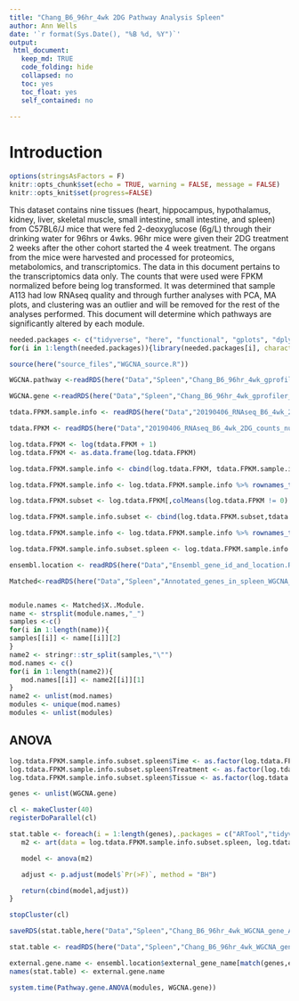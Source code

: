 ```yaml
---
title: "Chang_B6_96hr_4wk 2DG Pathway Analysis Spleen"
author: Ann Wells
date: '`r format(Sys.Date(), "%B %d, %Y")`'
output:
 html_document:
   keep_md: TRUE
   code_folding: hide
   collapsed: no
   toc: yes
   toc_float: yes
   self_contained: no
   
---
```


<link rel="stylesheet" type="text/css" href="https://cdn.datatables.net/1.10.5/css/jquery.dataTables.min.css">
<script src="https://code.jquery.com/jquery-2.1.2.min.js"></script>
<script src="https://cdn.datatables.net/1.10.5/js/jquery.dataTables.min.js"></script>

<script type="text/javascript">
         $(document).ready(function() {
             $("table").DataTable();
         } );
</script>

# Introduction

```r
options(stringsAsFactors = F)
knitr::opts_chunk$set(echo = TRUE, warning = FALSE, message = FALSE)
knitr::opts_knit$set(progress=FALSE)

```

This dataset contains nine tissues (heart, hippocampus, hypothalamus, kidney, liver, skeletal muscle, small intestine, small intestine, and spleen) from C57BL6/J mice that were fed 2-deoxyglucose (6g/L) through their drinking water for 96hrs or 4wks. 96hr mice were given their 2DG treatment 2 weeks after the other cohort started the 4 week treatment. The organs from the mice were harvested and processed for proteomics, metabolomics, and transcriptomics. The data in this document pertains to the transcriptomics data only. The counts that were used were FPKM normalized before being log transformed. It was determined that sample A113 had low RNAseq quality and through further analyses with PCA, MA plots, and clustering was an outlier and will be removed for the rest of the analyses performed. This document will determine which pathways are significantly altered by each module.

```r
needed.packages <- c("tidyverse", "here", "functional", "gplots", "dplyr", "GeneOverlap", "R.utils", "reshape2","magrittr","data.table", "RColorBrewer","preprocessCore", "ARTool","emmeans", "phia", "gprofiler2","rlist", "plotly","kableExtra","foreach","doParallel","doFuture","downloadthis")
for(i in 1:length(needed.packages)){library(needed.packages[i], character.only = TRUE)}

source(here("source_files","WGCNA_source.R"))
```

```r
WGCNA.pathway <-readRDS(here("Data","Spleen","Chang_B6_96hr_4wk_gprofiler_pathway_annotation_list_spleen_WGCNA.RData"))

WGCNA.gene <-readRDS(here("Data","Spleen","Chang_B6_96hr_4wk_gprofiler_gene_annotation_list_spleen_WGCNA.RData"))

tdata.FPKM.sample.info <- readRDS(here("Data","20190406_RNAseq_B6_4wk_2DG_counts_phenotypes.RData"))

tdata.FPKM <- readRDS(here("Data","20190406_RNAseq_B6_4wk_2DG_counts_numeric.RData"))

log.tdata.FPKM <- log(tdata.FPKM + 1)
log.tdata.FPKM <- as.data.frame(log.tdata.FPKM)

log.tdata.FPKM.sample.info <- cbind(log.tdata.FPKM, tdata.FPKM.sample.info[,27238:27240])  

log.tdata.FPKM.sample.info <- log.tdata.FPKM.sample.info %>% rownames_to_column() %>% filter(rowname != "A113") %>% column_to_rownames()

log.tdata.FPKM.subset <- log.tdata.FPKM[,colMeans(log.tdata.FPKM != 0) > 0.5] 

log.tdata.FPKM.sample.info.subset <- cbind(log.tdata.FPKM.subset,tdata.FPKM.sample.info[,27238:27240])  

log.tdata.FPKM.sample.info <- log.tdata.FPKM.sample.info %>% rownames_to_column() %>% filter(rowname != "A113") %>% column_to_rownames()

log.tdata.FPKM.sample.info.subset.spleen <- log.tdata.FPKM.sample.info.subset %>% rownames_to_column() %>% filter(Tissue == "Spleen") %>% column_to_rownames()

ensembl.location <- readRDS(here("Data","Ensembl_gene_id_and_location.RData"))

Matched<-readRDS(here("Data","Spleen","Annotated_genes_in_spleen_WGCNA_Chang_B6_96hr_4wk.RData"))


module.names <- Matched$X..Module.
name <- strsplit(module.names,"_")
samples <-c()
for(i in 1:length(name)){
samples[[i]] <- name[[i]][2]
}  
name2 <- stringr::str_split(samples,"\"")
mod.names <- c()
for(i in 1:length(name2)){
   mod.names[[i]] <- name2[[i]][1]
}
name2 <- unlist(mod.names)
modules <- unique(mod.names)
modules <- unlist(modules)
```

## ANOVA {.tabset .tabset-fade .tabset-pills}
```r
log.tdata.FPKM.sample.info.subset.spleen$Time <- as.factor(log.tdata.FPKM.sample.info.subset.spleen$Time)
log.tdata.FPKM.sample.info.subset.spleen$Treatment <- as.factor(log.tdata.FPKM.sample.info.subset.spleen$Treatment)
log.tdata.FPKM.sample.info.subset.spleen$Tissue <- as.factor(log.tdata.FPKM.sample.info.subset.spleen$Tissue)

genes <- unlist(WGCNA.gene)
```

```r

cl <- makeCluster(40)
registerDoParallel(cl)

stat.table <- foreach(i = 1:length(genes),.packages = c("ARTool","tidyverse","kableExtra")) %dopar% {
   m2 <- art(data = log.tdata.FPKM.sample.info.subset.spleen, log.tdata.FPKM.sample.info.subset.spleen[,genes[i]] ~ Time*Treatment)

   model <- anova(m2)

   adjust <- p.adjust(model$`Pr(>F)`, method = "BH")

   return(cbind(model,adjust))
}

stopCluster(cl)

saveRDS(stat.table,here("Data","Spleen","Chang_B6_96hr_4wk_WGCNA_gene_ANOVA_ART_spleen.RData"))
```

```r

stat.table <- readRDS(here("Data","Spleen","Chang_B6_96hr_4wk_WGCNA_gene_ANOVA_ART_spleen.RData"))

external.gene.name <- ensembl.location$external_gene_name[match(genes,ensembl.location$ensembl_gene_id)] 
names(stat.table) <- external.gene.name

system.time(Pathway.gene.ANOVA(modules, WGCNA.gene))
```